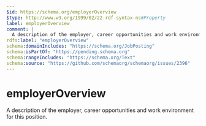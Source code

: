 ```yaml
---
$id: https://schema.org/employerOverview
$type: http://www.w3.org/1999/02/22-rdf-syntax-ns#Property
label: employerOverview
comment: |
  A description of the employer, career opportunities and work environment for this position.
rdfs:label: "employerOverview"
schema:domainIncludes: "https://schema.org/JobPosting"
schema:isPartOf: "https://pending.schema.org"
schema:rangeIncludes: "https://schema.org/Text"
schema:source: "https://github.com/schemaorg/schemaorg/issues/2396"
---
```


# employerOverview

A description of the employer, career opportunities and work environment for this position.

